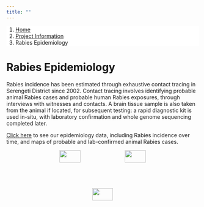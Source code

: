 ```yaml
---
title: ""
---
```


<ol class="breadcrumb" style="background-color:white;">
  <li class="breadcrumb-item"><a href="index.html">Home</a></li>
  <li class="breadcrumb-item"><a href="about_overview.html">Project Information</a></li>
  <li class="breadcrumb-item active">Rabies Epidemiology</li>
</ol>

# Rabies Epidemiology  
  
Rabies incidence has been estimated through exhaustive contact tracing in Serengeti District since 2002. Contact tracing involves identifying probable animal Rabies cases and probable human Rabies exposures, through interviews with witnesses and contacts. A brain tissue sample is also taken from the animal if located, for subsequent testing: a rapid diagnostic kit is used in-situ, with laboratory confirmation and whole genome sequencing completed later.  
  
[Click here](data_epi.html) to see our epidemiology data, including Rabies incidence over time, and maps of probable and lab-confirmed animal Rabies cases.  
  
<center>
<div style="height: 300px; width: 100%; object-fit: contain;">
<img src="img/epi_1.jpg" style="display: inline-block; margin-left: auto; margin-right: auto; max-height:300px; width: 33%;"/>
<img src="img/epi_2.jpg" style="display: inline-block; margin-left: auto; margin-right: auto; max-height:300px; width: 33%;"/>
<img src="img/epi_3.jpg" style="display: inline-block; margin-left: auto; margin-right: auto; max-height:300px; width: 33%;"/>
</div>
</center>